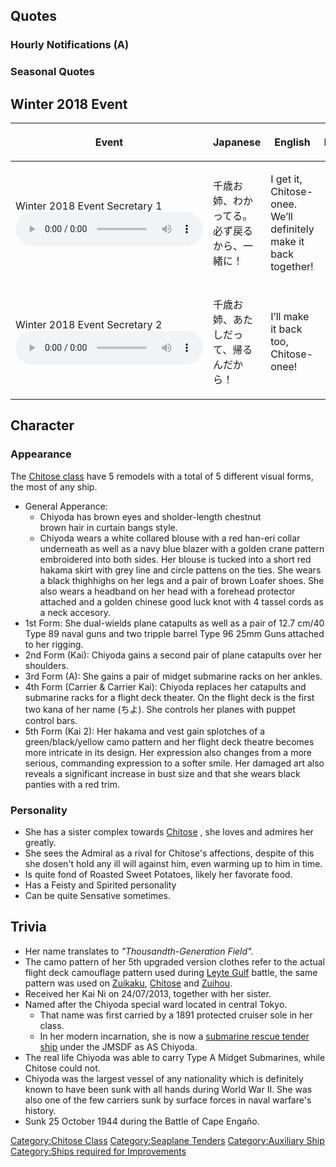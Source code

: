 {{ShipPageHeader}}

==Quotes==
{{ShipQuotes
|Introduction = 水上機母艦千代田です。姉の千歳が、いつも迷惑かけていませんか？
|Introduction/En = Seaplane tender Chiyoda.  My older sister Chitose isn't bothering you, is she?

|Introduction/Carrier = 空母になった千代田です。是非、千歳お姉と一緒に機動部隊を編成してね
|Introduction/Carrier/En = The girl that became an aircraft carrier, Chiyoda.  Of course, I'll be assigned to Chitose-onee's fleet, yes?

|Library = 水上機母艦として建造された千歳型2番艦、千代田です。<br>甲標的母艦としても運用できるようになっているのよ。<br>千歳お姉と一緒に頑張りますね！
|Library/En = Laid down as a Seaplane Tender, 2nd of the Chitose class, Chiyoda.<br>I was able to make use of midget subs, you know.<br>I'll do my best alongside Chitose-onee!
|Library/Note = Chiyoda was able to use the Ko-hyoteki(s) initally, Chitose was not

|Library/Carrier = 水上機母艦から大改装を受けて、航空母艦にジョブチェンジした千代田です。<br>結構ちゃんとした空母でしょ？千歳お姉と一緒に敵機動部隊と戦うわ！
|Library/Carrier/En = Heavily remodeled from a seaplane tender, I'm the job-changed aircraft carrier Chiyoda.<br>I'm quite the carrier, no?  I'll fight the enemy air force together with Chitose-onee!

|Secretary 1 = え？また千歳お姉が何か？
|Secretary 1/En = Eh? Did Chitose-onee do something again?

|Secretary 1/Carrier = 提督、なあに？
|Secretary 1/Carrier/En = Admiral, wha~t?

|Secretary 1/Carrier Kai Ni = 千歳お姉、千代田が護るから！
|Secretary 1/Carrier Kai Ni/En = Chitose-onee, Chiyoda will protect you!

|Secretary 2 = 千歳お姉…危ない……あ…夢か…
|Secretary 2/En = Chitose-onee... watch out... ah... A dream?
|Secretary 2/Note = Chitose and Chiyoda were both sunk during the battle off Cape Engano during the Battle of Leyte Gulf. Chiyoda seems to be having a nightmare of this event from her past.

|Secretary 2/Carrier = 飛行甲板って…いいよね！
|Secretary 2/Carrier/En = Flight decks... are great!

|Secretary 2/Carrier Kai Ni = ええ？また千歳お姉がなにか。
|Secretary 2/Carrier Kai Ni/En = Eh? Did Chitose-onee do something again?

|Secretary 3 = 千歳お姉…くすぐったいよぉ…って…提督、何してんの？
|Secretary 3/En = Chitose-onee.. that tickleeeesss... oh, Admiral, What are you doing?

|Secretary 3/Carrier = 千歳お姉、そ～ゆぅのは二人の部屋で……なんだ、提督なの？
|Secretary 3/Carrier/En = Chitose-onee, do that when we're alone in the room... Oh. It's you, Admiral?

|Idle = 提督、千代田よ。忘れちゃったの？
|Idle/En = Admiral, it's Chiyoda! Did you forget about me?

|Idle/Carrier Kai Ni = ねぇ、提督ぅ！　千歳お姉見なかった？　あーそうっ！　…っもう、なんか退屈かもっ！
|Idle/Carrier Kai Ni/En = Hey, Admiral~! Have you seen Chitose-onee? Oh, is that so! ...Jeez, I'm kinda bored!

|Secretary Married = 提督、千歳お姉見なかった?　あ、そう、ふ～ん･･･じゃあまぁあの･･･ちょっと疲れたから膝貸して!　休んであげる!
|Secretary Married/En = Admiral, had you not seen Chitose-onee around here? Ah, is that so, hmm... well, then, umm... you look a little worn-out so I'll lend you my lap! I'll let you rest a little!

|Secretary Married/Old = 千歳お姉だけでも心配なのに、提督まで……本ッ当やれやれね	
|Secretary Married/Old/En = Even though I'm worried for just Chitose-onee, the Admiral upon that... really, good grief.	

|Wedding = 提督、私に何か用ですか？ぁっ、千歳お姉見ませんでしたか？あっ、そう…
|Wedding/En = Admiral, do you need something? Ah- You wanted to know if I'd seen Chitose-onee? I see...

|Wedding/Carrier = 提督……お気持ちは嬉しいけれど、千代田はやっぱり千歳お姉が心配だから……
|Wedding/Carrier/En = Admiral.... I'm happy that you have feeling for me, but still, I'm worried about Chitose-onee...

|Looking At Scores= 千歳お姉に . . . いえ、提督にご連絡です
|Looking At Scores/En = Communique for Chitose-onee... i mean, for the Admiral.

|Looking At Scores/Carrier = 提督、お姉から…じゃなかった。司令部から連絡です。
|Looking At Scores/Carrier/En = It's from onee... No wait, it's a message from headquarters, Admiral.

|Joining A Fleet = よし、水上機母艦千代田、出ます！
|Joining A Fleet/En = Alright! Seaplane tender Chiyoda, launching!

|Joining A Fleet/Carrier = 航空母艦千代田、出撃します！
|Joining A Fleet/Carrier/En = Aircraft carrier Chiyoda, launching!

|Equipment 1 = 少しは千歳お姉に近づけたかな？
|Equipment 1/En = I'm getting a bit closer to Chitose-onee, aren't I?

|Equipment 1/Carrier = ありがとう！これなら正規空母並みよね
|Equipment 1/Carrier/En = Thank you! With this, I can match the regular carriers, no?

|Equipment 2 = ふふっこれで勝てる…千歳お姉に勝てるかも！
|Equipment 2/En = Heheh I can win with this... Maybe even beat Chitose-onee!

|Equipment 2/Carrier = 今度はレイテでも大丈夫！
|Equipment 2/Carrier/En = Leyte will be okay this time!

|Equipment 3 = いただきです！
|Equipment 3/En = I'll take that!

|Equipment 3/Carrier = お姉、見てた？
|Equipment 3/Carrier/En = Sis, were you watching?

|Supply = 少しは千歳お姉に近づけたかな？
|Supply/En = I'm getting a bit closer to Chitose-onee, aren't I?

|Supply/Kai = 満タンでよろしくね
|Supply/Kai/En = Full tank, please.

|Supply/Carrier Kai Ni = ふぅ～。これで何とかなるかなぁ？
|Supply/Carrier Kai Ni/En = Fuu~ With this, maybe I'll make it somehow?

|Docking Minor = どうもドック入りって好きじゃないわ
|Docking Minor/En = I'm not really fond of docking, actually...

|Docking Minor/Carrier = 空母はメンテが肝心よね。
|Docking Minor/Carrier/En = Carrier maintenance is vital, you know.

|Docking Major = うっ、私が大規模修理…。千歳お姉には黙ってて！お願い！
|Docking Major/En = Urgh... I'm going for heavy repairs...? Don't tell Chitose-onee! I beg you!

|Docking Major/Carrier = 痛たたたたぁ…千歳お姉には内緒よ。
|Docking Major/Carrier/En = Ow-w-w~ Keep this a secret... from Chitose-nee~

|Docking Complete = 損傷していた船が修理できたって。
|Docking Complete/En = I heard the the damaged ship has been repaired.

|Docking Complete/Carrier = 修理が終わった船が在るってぇ。
|Docking Complete/Carrier/En = The boat is fully repaired.

|Construction = 新しい船ができましたよ～って、今から来てもねぇ…
|Construction/En = A new ship has been finished~ Oh, here she comes~

|Construction/Carrier = 新しい船が艦隊に加わるわ。
|Construction/Carrier/En = A new ship has been added to our fleet.

|Returning From Sortie = 艦隊が戻ってきたね。みんな無事かな？
|Returning From Sortie/En = The fleet has returned. Is everybody safe?

|Returning From Sortie/Carrier = 作戦が終わった艦隊が、戻ってきたね
|Returning From Sortie/Carrier/En = Operation's complete, the fleet has returned.

|Starting A Sortie = お姉！先に出るよ！
|Starting A Sortie/En = Sis! I'm going ahead!

|Starting A Sortie/Carrier = 艦載機の練度も十分、出撃ね！
|Starting A Sortie/Carrier/En = Attack wings are all ready, sortieing!

|Battle Start = 千代田艦載機、敵艦発見です！
|Battle Start/En = This is Chiyoda's seaplane. I've spotted the enemy!

|Battle Start/Carrier = 敵艦隊発見！攻撃隊、発艦開始よ
|Battle Start/Carrier/En = Enemy fleet spotted! Attack corps, begin takeoff.

|Air Battle = お姉！先にやっちゃうよ！
|Air Battle/En = Sis! I'll go first!

|Air Battle/Carrier = 千歳お姉の隊と一緒に飛ばせたいなぁ…
|Air Battle/Carrier/En = I really want to fly with Chitose-nee's fleet...

|Attack = 索敵したら、攻撃よね～
|Attack/En = Search and destroy~
|Attack/Note = (Not Engrish)

|Attack/Carrier = さあ、艦爆隊、艦攻隊、出番よ！
|Attack/Carrier/En = Right, bomber wing, attack wing, It's your turn!

|Night Battle = さーちあんど、ですとろい～！
|Night Battle/En = Search and destroy~
|Night Battle/Note = (Engrish) Possibly a parody of Integra Hellsing from Alucard?

|Night Battle/Carrier = そろそろトドメをさしちゃおっかな
|Night Battle/Carrier/En = It's about time for the coup-de-grace!

|Night Attack = お姉！先にやっちゃうよ！
|Night Attack/En = Sis! I'll go first!

|MVP = 千代田が一番？あら、お姉はちゃんとやってるかな？
|MVP/En = Chiyoda's the best? Oh my, am I as good as Sis?

|MVP/Carrier = やったあ、空母としての千代田もイケるじゃない。千歳お姉、ちゃんと見てた？
|MVP/Carrier/En = Yay! I can really do it with as an aircraft carrier, can't I?  Chitose-nee, did you see me?

|Minor Damage 1 = ああぁ！
|Minor Damage 1/En = Aaaaah!

|Minor Damage 1/Carrier = やだぁっ！
|Minor Damage 1/Carrier/En = No way!!

|Minor Damage 2 = 千歳お姉の方に行かせるな！
|Minor Damage 2/En = I'm not going the same was as Chitose-onee!
|Minor Damage 2/Note = Chitose was sunk first, but Chiyoda despite being crippled kept on fighting, ultimately sinking with a loss of all hands.

|Minor Damage 2/Carrier = 飛行甲板に火災！？消して～！
|Minor Damage 2/Carrier/En = The flight deck's on fire!? Put it out!

|Major Damage = もう、これじゃ水上機運用が……。
|Major Damage/En = No... At this rate, my seaplanes...
|Major Damage/Note = She's saying that she's too damaged to use the planes

|Major Damage/Carrier = うぅ、まあ軽空母だからね…無理はできないわ。
|Major Damage/Carrier/En = Oooh... Well, I'm a light carrier... I can't be too reckless.

|Sunk = 千歳お姉…ほんっとに、危なっかしいんだから…
|Sunk/En = Chitose-onee... It really was... dangerous...

|Sunk/Carrier = 千歳おねぇ･･･ゆっくり･･･来てね･･･
|Sunk/Carrier/En = Chitose-one~... take it... easy....
}}

===Hourly Notifications (A)===
{{Ship/Hourly
|Form = _A
|00JP = 千代田よ。今日は私が時報を担当するわ。あっ、午前0時です。
|00EN = I'm Chiyoda.  I'll be acting as your timekeeper today. Ah, it's midnight.
|00Note = 
|01JP = 午前1時。提督、こんな時間までやるの？そろそろ寝ないと…。私も千歳お姉と…。
|01EN = 1 A.M.  Admiral, your're going to keep going at this time? You should sleep soon.... I want to go to Chitose-onee's....
|01Note = 
|02JP = 午前2時。寝ないの？提督が寝たら、早く千歳お姉のところに行きたいのに～。
|02EN = 2 A.M.  Not sleeping? I wanna hurry up and go to Chitose-onee's room so go to sleep~
|02Note = 
|03JP = 午前3時。提督に1時間ごとに連絡するなんて…。全く、この任務なんなのかなぁ～。
|03EN = 3 A.M. To call on the Admiral hourly... seriously, what kind of mission is this?
|03Note = 
|04JP = 午前4時…。ね、眠くなんかないわ！任務中ですから…。
|04EN = 4 A.M.... I-I can't sleep now! I'm in the middle of a mission!
|04Note = 
|05JP = 午前5時。提督、朝よ。この任務、千歳お姉にはさせられないわね…。私がやらないと。
|05EN = 5 A.M.  Admiral, It's morning.  This mission, will Chitose-onee have to do it... if I don't?
|05Note = 
|06JP = 午前6時。そろそろ街も動き出す時間ね。
|06EN = 6 A.M. About time for the town to wake up.
|06Note = 
|07JP = 午前7時。提督、朝よ！シャキっとした？
|07EN = 7 A.M. Admiral, it's morning! Are you refreshed?
|07Note = 
|08JP = 午前8時。忙しそうね、仕事？勉強？原稿？なんでもいいわ。出撃、行くわよ！
|08EN = 8 A.M.  You look busy. Job?  Study? Manuscript?  Anything's fine.  Going off to sortie!
|08Note = 
|09JP = 午前9時。今頃、千歳お姉はどうしているかなぁ…。
|09EN = 9 A.M.  I wonder what's Chitose-onee's doing around this time...
|09Note = 
|10JP = 午前10時。提督は、千歳お姉のことどう思ってるの？1時間後には答えてよね！
|10EN = 10 A.M. Admiral, what do you think of Chitose-nee?  You're gonna answer me in an hour!
|10Note = 
|11JP = 午前11時。ふ～ん、お姉のこと好きなのかぁ…。えっ、え～！？だ、ダメよ！
|11EN = 11 A.M. Sooooo, you like Onee, huh?  E-eh!? N-No, you can't!
|11Note = 
|12JP = 正午です…が、提督、さっきの発言を取り消すまで、今日のランチはお預けです！
|12EN = Midday.... hey, Admiral, until you take back what you said, today's lunch is on hold!
|12Note = 
|13JP = 午後1時です。提督、さっきの発言、取り消してよ！千代田もおなかすいたよ～。ねぇ～。
|13EN = It's 1 P.M. Admiral, take it back! I'm getting hungry too~ hey~
|13Note = 
|14JP = 午後2時。提督も強情ね～。今日から恋のライバルよ！でも、仕方ない…。はい、おにぎり。
|14EN = 2 P.M. The Admiral's so stubborn~ You'll be my rival in love from today! Eh, it can't be helped. Here, onigiri.
|14Note = (Rival in love for Chitose-nee)
|15JP = 午後3時です。さて、午後はどっち方面に進撃するの？西？南？
|15EN = It's 3 P.M.  So, where are we attacking this afternoon? East? South?
|15Note = 
|16JP = 午後4時。足りない…千歳お姉が足りないよ～。
|16EN = 4 P.M. Not here... Chitose-nee's not here!
|16Note = 
|17JP = 午後5時。提督～、お姉のどんなところが好きなの？1時間後に答えてよねっ！
|17EN = 5 P.M. Admiral~  What do you like about Sis?  You're gonna answer me in an hour!
|17Note = 
|18JP = 午後6時。さぁ、答えなさい！…ええ…ふんふん…え…えぇー！う、うそー！
|18EN = 6 P.M. So, what's your answer!　hmm... I see... hmmm... e-eh! N-No way!
|18Note = 
|19JP = 午後7時。夕食の時間だけど…提督…お先にどうぞ…。微妙にショックで…喉を通らない…
|19EN = 7 P.M. It's dinner time but.... Admiral... you go on ahead... I'm a little shocked... I lost my appetite...
|19Note = 
|20JP = 午後8時です。目が赤いって…泣いてないですからっ！
|20EN = It's 8 P.M. My eyes aren't red...because I've been crying!
|20Note = 
|21JP = 午後9時です。提督…私に夜食差し入れって…。それは…ちょっと嬉しいかも…
|21EN = It's 9 P.M. Admiral... giving me supper... I'm a little glad, maybe...
|21Note = 
|22JP = 午後10時です。やっぱり千歳お姉が提督の膝枕で寝るなんて、許せない！
|22EN = It's 10 P.M.  As I thought, Chitose-Onee sleeping on the Admiral's lap, I can't forgive this!
|22Note = 
|23JP = 午後11時よ。提督のお姉に関する記憶を塗り替えるわ！さ、膝枕を差し出すのよ！おやすみなさい！
|23EN = 11 P.M!  I'll refresh the memories of Onee! So, gimme that lap! Good night!
|23Note = Rough translation (Following the 22:00 notification, Chiyoda will rest her head on the admiral's lap to become closer to her sister by replicating the intimate experience. This can be mildly classified as fetishism.)
}}

=== Seasonal Quotes ===
{{Shipquoteseasonal
|Fall2015 = 千歳お姉、焼き芋しようよ！秋はなんと言っても焼き芋よ。私、お芋調達してくる！
|Fall2015_EN = Let's make roasted sweet potato Chitose-sis! Autumn is all about roasted sweet potato!. I'll provide the sweet potato!
|Fall2015_Clip = {{Audio|file=Chiyoda_Autumn_2015.ogg}}
|Fall2015_Note = ''As secretary''

|Fall2015_2 = はう…焼き芋美味しい♪
|Fall2015_2_EN = Roasted/baked sweet potato is delicious♪
|Fall2015_2_Clip = {{Audio|file=Chiyoda_Autumn_2015_Secretary_2.ogg}}
|Fall2015_2_Note = ''As secretary''

|Fall2015_3 = うん、甘くって、この金時美味しい。千歳お姉、食べないの？
|Fall2015_3_EN = Yes it's sweet, this golden time of deliciousness. Not gonna eat Chitose-sis?
|Fall2015_3_Clip = {{Audio|file=Chiyoda_Autumn_2015_Secretary_3.ogg}}
|Fall2015_3_Note = ''As secretary''

|Christmas2015 = クリスマスか！おお、この鳥料理、お姉、好きそう！提督！千歳お姉見なかった？
|Christmas2015_EN = Christmas,huh. Oh~ Sis, I love this fowl-dish! Admiral! Have you seen Chitose-onee?
|Christmas2015_Clip = {{Audio|file=Chiyoda_Christmas_2015.ogg}}
|Christmas2015_Note = 

|EndofYear2015 = ああ、年末の大掃除か。艤装や鎮守府、提督の執務室・・・掃除するとこいっぱいありすぎ！
|EndofYear2015_EN = Ahh... Year end's spring cleaning... My riggings, the homeport and the Admiral's office. There's so many things to clean up!
|EndofYear2015_Clip = {{Audio|file=Chiyoda_End_of_Year_2015.ogg}}
|EndofYear2015_Note = 

|NewYear2016 = 提督、新年明けましておめでとう！ねえ、千歳お姉見なかった？そう・・・どこなの？
|NewYear2016_EN = Admiral, Happy New Year! Hey, have you seen Chitose? No...? ...where is she?
|NewYear2016_Clip = {{Audio|file=Chiyoda_New_Year_2016.ogg}}
|NewYear2016_Note = 

|Setsubun2016 = え、千歳お姉！何？私が鬼役？…いいけど…　あ、痛っ！駆逐艦がっ痛っ！もう嫌だ！
|Setsubun2016_EN = Eh, Chitose-onee! What is it? I'll be the demon? I don't mind...Ow! The destroyers are-Ow! No more!
|Setsubun2016_Clip = {{Audio|file=Chiyoda_Setsubun_2016.ogg}}
|Setsubun2016_Note = 

|Valentine2016 = 提督？千歳お姉見なかった？・・・あ、そう。し、仕方ない、じゃあこれ・・・あげる！
|Valentine2016_EN = Admiral? Had you seen Chitose-onee? ...Ah, is that so. I-It can't be helped then, here... have this!
|Valentine2016_Clip = {{Audio|file=Chiyoda_Valentine_2016.ogg}}
|Valentine2016_Note = 

|WhiteDay2016 = ふぇ？これ何？チョコのお返し？いいのに…あ、でももらってあげる。折角だから！
|WhiteDay2016_EN = Eh? What is this? In return for the chocolate? Are you sure? Ah, but I'll accept it. Since you went through the trouble!
|WhiteDay2016_Clip = {{Audio|file=Chiyoda_White Day 2016.ogg}}
|WhiteDay2016_Note =

|Spring2016 = 千歳おねえとお花見！？いいじゃない！あたし準備するね！・・えっ？えぇ？提督も？・・・まぁいっか！	
|Spring2016_EN = Flower viewing with Chitose-onee!? Nice! I will start preparing now! E-Eeh? The admiral too? ...Well, fine I guess!	
|Spring2016_Clip = {{Audio|file=Chiyoda_Spring_2016.ogg}}
|Spring2016_Note = 

|ThirdAnniversary2016 = へっ！？三周年何だ、私達？何かすごいけど．．．えっ？何だろ？あっと言う間．．．
|ThirdAnniversary2016_EN = Huh!? So, it is our third anniversary? I know that is amazing, but... Eh? How should I say it? It just so sudden that I...
|ThirdAnniversary2016_Clip = {{Audio|file=Chiyoda_Third_Anniversary.ogg}}
|ThirdAnniversary2016_Note = 

|RainySeason2016 = 雨の日、ちょっと退屈…。千歳お姉は何してるのかな？あっ、ちょっと見てくるだけ！
|RainySeason2016_EN = Rainy days are a little boring... Chitose-onee; I wonder what is she doing now? Ah, I'm just off to see her for a bit!
|RainySeason2016_Clip = {{Audio|file=Chiyoda Rainy Season 2016.ogg}}
|RainySeason2016_Note = 
}}

== Winter 2018 Event ==
{| class="article-table"
|+
!Event
!Japanese
!English
!Note
|-
|Winter 2018 Event 
Secretary 1[[File:Chiyoda Kantai Kessen 2018 Sec1.ogg|left|thumb]]<br />
|千歳お姉、わかってる。必ず戻るから、一緒に！
|I get it, Chitose-onee. We’ll definitely make it back together!
|
|-
|Winter 2018 Event 
Secretary 2[[File:Chiyoda Kantai Kessen 2018 Sec2.ogg|left|thumb]]<br />
|千歳お姉、あたしだって、帰るんだから！
|I’ll make it back too, Chitose-onee!
|
|}

==Character==
===Appearance===
The [[:Category:Chitose Class|Chitose class]] have 5 remodels with a total of 5 different visual forms, the most of any ship.
*General Apperance:
**Chiyoda has brown eyes and sholder-length chestnut brown hair in curtain bangs style.
**Chiyoda wears a white collared blouse with a red han-eri collar underneath as well as a navy blue blazer with a golden crane pattern embroidered into both sides. Her blouse is tucked into a short red hakama skirt with grey line and circle pattens on the ties. She wears a black thighhighs on her legs and a pair of brown Loafer shoes. She also wears a headband on her head with a forehead protector attached and a golden chinese good luck knot with 4 tassel cords as a neck accesory.
*1st Form: She dual-wields plane catapults as well as a pair of 12.7 cm/40 Type 89 naval guns and two tripple barrel Type 96 25mm Guns''' '''attached to her rigging.
*2nd Form (Kai): Chiyoda gains a second pair of plane catapults over her shoulders.
*3rd Form (A): She gains a pair of midget submarine racks on her ankles.
*4th Form (Carrier & Carrier Kai): Chiyoda replaces her catapults and submarine racks for a flight deck theater. On the flight deck is the first two kana of her name (ちよ). She controls her planes with puppet control bars.
*5th Form (Kai 2): Her hakama and vest gain splotches of a green/black/yellow camo pattern and her flight deck theatre becomes more intricate in its design. Her expression also changes from a more serious, commanding expression to a softer smile. Her damaged art also reveals a significant increase in bust size and that she wears black panties with a red trim.

===Personality===
*She has a sister complex towards [https://kancolle.fandom.com/wiki/Chitose Chitose] , she loves and admires her greatly.
*She sees the Admiral as a rival for Chitose's affections, despite of this she dosen't hold any ill will against him, even warming up to him in time.
*Is quite fond of Roasted Sweet Potatoes, likely her favorate food. 
*Has a Feisty and Spirited personality 
*Can be quite Sensative sometimes. 

==Trivia==
*Her name translates to ''"Thousandth-Generation Field".''
*The camo pattern of her 5th upgraded version clothes refer to the actual flight deck camouflage pattern used during [http://en.wikipedia.org/wiki/Battle_of_Leyte_Gulf Leyte Gulf] battle, the same pattern was used on [[Zuikaku]], [[Chitose]] and [[Zuihou]].
* Received her Kai Ni on 24/07/2013, together with her sister.
*Named after the Chiyoda special ward located in central Tokyo.
**That name was first carried by a 1891 protected cruiser sole in her class.
**In her modern incarnation, she is now a [https://en.wikipedia.org/wiki/JS_Chiyoda_(1983) submarine rescue tender ship] under the JMSDF as AS Chiyoda.
*The real life Chiyoda was able to carry Type A Midget Submarines, while Chitose could not.
*Chiyoda was the largest vessel of any nationality which is definitely known to have been sunk with all hands during World War II. She was also one of the few carriers sunk by surface forces in naval warfare's history.
*Sunk 25 October 1944 during the Battle of Cape Engaño.

{{ShipPageFooter}}
[[Category:Chitose Class]]
[[Category:Seaplane Tenders]]
[[Category:Auxiliary Ship]]
[[Category:Ships required for Improvements]]